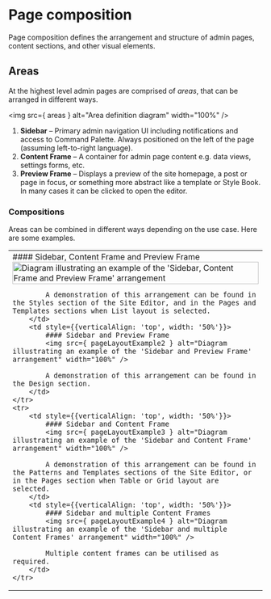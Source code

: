 

<Meta title="Foundations/Layout/Page composition" name="page" />

# Page composition

Page composition defines the arrangement and structure of admin pages, content sections, and other visual elements.

## Areas

At the highest level admin pages are comprised of _areas_, that can be arranged in different ways.

<img src={ areas } alt="Area definition diagram" width="100%" />

1. **Sidebar** – Primary admin navigation UI including notifications and access to Command Palette. Always positioned on the left of the page (assuming left-to-right language).
2. **Content Frame** – A container for admin page content e.g. data views, settings forms, etc.
3. **Preview Frame** – Displays a preview of the site homepage, a post or page in focus, or something more abstract like a template or Style Book. In many cases it can be clicked to open the editor.

### Compositions

Areas can be combined in different ways depending on the use case. Here are some examples.

<table>
	<tr>
		<td style={{verticalAlign: 'top', width: '50%'}}>
			#### Sidebar, Content Frame and Preview Frame
			<img src={ pageLayoutExample1 } alt="Diagram illustrating an example of the 'Sidebar, Content Frame and Preview Frame' arrangement" width="100%" />

			A demonstration of this arrangement can be found in the Styles section of the Site Editor, and in the Pages and Templates sections when List layout is selected.
		</td>
		<td style={{verticalAlign: 'top', width: '50%'}}>
			#### Sidebar and Preview Frame
			<img src={ pageLayoutExample2 } alt="Diagram illustrating an example of the 'Sidebar and Preview Frame' arrangement" width="100%" />

			A demonstration of this arrangement can be found in the Design section.
		</td>
	</tr>
	<tr>
		<td style={{verticalAlign: 'top', width: '50%'}}>
			#### Sidebar and Content Frame
			<img src={ pageLayoutExample3 } alt="Diagram illustrating an example of the 'Sidebar and Content Frame' arrangement" width="100%" />

			A demonstration of this arrangement can be found in the Patterns and Templates sections of the Site Editor, or in the Pages section when Table or Grid layout are selected.
		</td>
		<td style={{verticalAlign: 'top', width: '50%'}}>
			#### Sidebar and multiple Content Frames
			<img src={ pageLayoutExample4 } alt="Diagram illustrating an example of the 'Sidebar and multiple Content Frames' arrangement" width="100%" />

			Multiple content frames can be utilised as required.
		</td>
	</tr>
</table>
